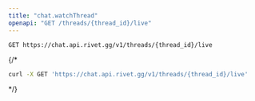 ```yaml
---
title: "chat.watchThread"
openapi: "GET /threads/{thread_id}/live"
---
```


```
GET https://chat.api.rivet.gg/v1/threads/{thread_id}/live
```


{/*<RequestExample>
```bash curl
curl -X GET 'https://chat.api.rivet.gg/v1/threads/{thread_id}/live'
```
</RequestExample>*/}
